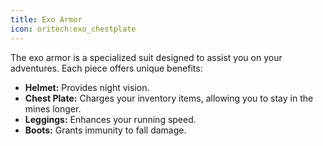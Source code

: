 ```yaml
---
title: Exo Armor
icon: oritech:exo_chestplate
---
```


<ModAsset location="oritech:exo_helmet" />
<ModAsset location="oritech:exo_chestplate" />
<ModAsset location="oritech:exo_leggings" />
<ModAsset location="oritech:exo_boots" />

The exo armor is a specialized suit designed to assist you on your adventures. Each piece offers unique benefits:

- **Helmet:** Provides night vision.
- **Chest Plate:** Charges your inventory items, allowing you to stay in the mines longer.
- **Leggings:** Enhances your running speed.
- **Boots:** Grants immunity to fall damage.
